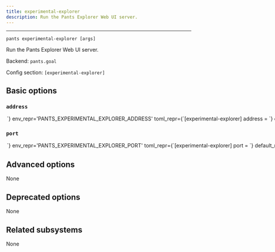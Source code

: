 ```yaml
---
title: experimental-explorer
description: Run the Pants Explorer Web UI server.
---
```



---

```
pants experimental-explorer [args]
```

Run the Pants Explorer Web UI server.

Backend: <span className="color--primary">`pants.goal`</span>

Config section: <span className="color--primary">`[experimental-explorer]`</span>

<span className={styles.options}>

## Basic options

### `address`

<Option
  cli_repr={`--experimental-explorer-address=<str>`}
  env_repr='PANTS_EXPERIMENTAL_EXPLORER_ADDRESS'
  toml_repr={`[experimental-explorer]
address = <str>`}
  default_repr={`localhost`}
>

Server address to bind to.

</Option>

### `port`

<Option
  cli_repr={`--experimental-explorer-port=<int>`}
  env_repr='PANTS_EXPERIMENTAL_EXPLORER_PORT'
  toml_repr={`[experimental-explorer]
port = <int>`}
  default_repr={`8000`}
>

Server port to bind to.

</Option>

## Advanced options

None

## Deprecated options

None

## Related subsystems

None

</span>
